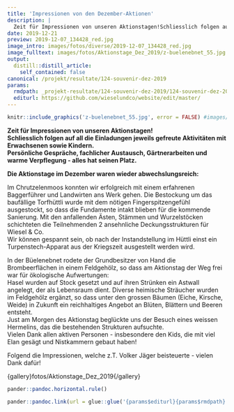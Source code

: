 ```yaml
---
title: 'Impressionen von den Dezember-Aktionen'
description: |
  Zeit für Impressionen von unseren Aktionstagen!Schliesslich folgen auf all die Einladungen jeweils gefreute Aktivitäten mit Erwachsenen sowie Kindern. Persönliche Gespräche, fachlicher Austausch, Gärtnerarbeiten und warme Verpflegung - alles hat seinen Platz. Die Aktionstage im Dezember waren wieder abwechslungsreich... Sehen Sie selbst:
date: 2019-12-21
preview: 2019-12-07_134428_red.jpg
image_intro: images/fotos/diverse/2019-12-07_134428_red.jpg
image_fulltext: images/fotos/Aktionstage_Dez_2019/z-buelenebnet_55.jpg
output:
  distill::distill_article:
    self_contained: false
canonical: /projekt/resultate/124-souvenir-dez-2019
params:
  rmdpath: _projekt-resultate/124-souvenir-dez-2019/124-souvenir-dez-2019.Rmd
  editurl: https://github.com/wieselundco/website/edit/master/
---
```



```r
knitr::include_graphics('z-buelenebnet_55.jpg', error = FALSE) #images/fotos/Aktionstage_Dez_2019/z-buelenebnet_55.jpg
```

**Zeit für Impressionen von unseren Aktionstagen!**  
**Schliesslich folgen auf all die Einladungen jeweils gefreute
Aktivitäten mit Erwachsenen sowie Kindern. **  
**Persönliche Gespräche, fachlicher Austausch, Gärtnerarbeiten und warme
Verpflegung - alles hat seinen Platz.**

**Die Aktionstage im Dezember waren wieder abwechslungsreich:** 

Im Chrutzelenmoos konnten wir erfolgreich mit einem erfahrenen
Baggerführer und Landwirten ans Werk gehen. Die Bestockung um das
baufällige Torfhüttli wurde mit dem nötigen Fingerspitzengefühl
ausgestockt, so dass die Fundamente intakt blieben für die kommende
Sanierung. Mit den anfallenden Ästen, Stämmen und Wurzelstöcken
schichteten die Teilnehmenden 2 ansehnliche Deckungsstrukturen für
Wiesel & Co.  
Wir können gespannt sein, ob nach der Instandstellung im Hüttli einst
ein Turpenstech-Apparat aus der Kriegszeit ausgestellt werden wird. 

In der Büelenebnet rodete der Grundbesitzer von Hand die Brombeerflächen
in einem Feldgehölz, so dass am Aktionstag der Weg frei war für
ökologische Aufwertungen:  
Hasel wurden auf Stock gesetzt und auf ihren Strünken ein Astwall
angelegt, der als Lebensraum dient. Diverse heimische Sträucher wurden
im Feldgehölz ergänzt, so dass unter den grossen Bäumen (Eiche, Kirsche,
Weide) in Zukunft ein reichhaltiges Angebot an Blüten, Blättern und
Beeren entsteht.   
Just am Morgen des Aktionstag beglückte uns der Besuch eines weissen
Hermelins, das die bestehenden Strukturen aufsuchte.  
Vielen Dank allen aktiven Personen - insbesondere den Kids, die mit viel
Elan gesägt und Nistkammern gebaut haben!

Folgend die Impressionen, welche z.T. Volker Jäger beisteuerte - vielen
Dank dafür!

{gallery}fotos/Aktionstage\_Dez\_2019{/gallery}

```r
pander::pandoc.horizontal.rule()

pander::pandoc.link(url = glue::glue('{params$editurl}{params$rmdpath}'),text = 'Artikel bearbeiten')
```

<!--http://wieselundco.ch/projekt/resultate/124-souvenir-dez-2019-->
